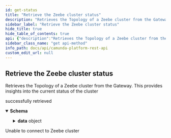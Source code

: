 ```yaml
---
id: get-status
title: "Retrieve the Zeebe cluster status"
description: "Retrieves the Topology of a Zeebe cluster from the Gateway. This provides insights into the current status of the cluster"
sidebar_label: "Retrieve the Zeebe cluster status"
hide_title: true
hide_table_of_contents: true
api: {"description":"Retrieves the Topology of a Zeebe cluster from the Gateway. This provides insights into the current status of the cluster","operationId":"getStatus","responses":{"200":{"description":"successfully retrieved","content":{"application/json":{"schema":{"title":"A response to GET /status","description":"A response to GET /status","type":"object","properties":{"data":{"title":"A topology for a Zeebe cluster","description":"A topology for a Zeebe cluster","type":"object","properties":{"clusterSize":{"type":"integer","format":"int32","description":"The expected number of brokers (nodes) in the cluster"},"partitionsCount":{"type":"integer","format":"int32","description":"The number of partitions spread across the cluster"},"replicationFactor":{"type":"integer","format":"int32","description":"The number of replicas that should exist of each partition."},"gatewayVersion":{"type":"string","description":"The version of the gateway's software"},"brokers":{"type":"array","items":{"type":"object","properties":{"address":{"type":"string","description":"The address of the broker (host:port)"},"host":{"type":"string","description":"The hostname of the broker"},"port":{"type":"integer","format":"int32","description":"The port at which the broker can be contacted"},"version":{"type":"string","description":"The version of the broker's software"},"partitions":{"type":"array","items":{"type":"object","properties":{"partitionId":{"type":"integer","format":"int32","description":"The unique (within a cluster) ID of the partition"},"role":{"type":"string","enum":["LEADER","FOLLOWER","INACTIVE"],"description":"The RAFT role of the broker for the partition"},"leader":{"type":"boolean","description":"Whether the broker is leader for the partition, or not"},"health":{"type":"string","enum":["HEALTHY","UNHEALTHY","DEAD"],"description":"The health of the partition on the broker"}}},"description":"The list of partitions managed or replicated on this broker"},"nodeId":{"type":"integer","format":"int32","description":"The unique (within the cluster) ID for the broker"}}},"description":"The list of brokers that are part of the cluster"}}},"error":{"type":"string"}}}}}},"503":{"description":"Unable to connect to Zeebe cluster"}},"method":"get","path":"/status","info":{"title":"Camunda Platform REST API","description":"REST API to interact with Camunda Platform 8.\n\n:::caution\n\nThis API is not yet stable - we may break backward compatibility in newer releases of `v0`.\n\n:::","version":"0.0.1"},"postman":{"name":"Retrieve the Zeebe cluster status","description":{"content":"Retrieves the Topology of a Zeebe cluster from the Gateway. This provides insights into the current status of the cluster","type":"text/plain"},"url":{"path":["status"],"host":["{{baseUrl}}"],"query":[],"variable":[]},"header":[{"key":"Accept","value":"application/json"}],"method":"GET"}}
sidebar_class_name: "get api-method"
info_path: docs/api/camunda-platform-rest-api
custom_edit_url: null
---
```



## Retrieve the Zeebe cluster status



Retrieves the Topology of a Zeebe cluster from the Gateway. This provides insights into the current status of the cluster

<div><ApiTabs><TabItem label={"200"} value={"200"}><div>

successfully retrieved

</div><div><MimeTabs schemaType={"response"}><TabItem label={"application/json"} value={"application/json"}><SchemaTabs><TabItem label={"Schema"} value={"Schema"}><details style={{}} data-collapsed={false} open={true}><summary style={{"textAlign":"left"}}><strong>Schema</strong></summary><div style={{"textAlign":"left","marginLeft":"1rem"}}></div><ul style={{"marginLeft":"1rem"}}><SchemaItem collapsible={true} className={"schemaItem"}><details style={{}}><summary style={{}}><strong>data</strong><span style={{"opacity":"0.6"}}> object</span></summary><div style={{"marginLeft":"1rem"}}><div style={{"marginTop":".5rem","marginBottom":".5rem"}}>

A topology for a Zeebe cluster

</div><SchemaItem collapsible={false} name={"clusterSize"} required={false} schemaName={"int32"} qualifierMessage={undefined} schema={{"type":"integer","format":"int32","description":"The expected number of brokers (nodes) in the cluster"}}></SchemaItem><SchemaItem collapsible={false} name={"partitionsCount"} required={false} schemaName={"int32"} qualifierMessage={undefined} schema={{"type":"integer","format":"int32","description":"The number of partitions spread across the cluster"}}></SchemaItem><SchemaItem collapsible={false} name={"replicationFactor"} required={false} schemaName={"int32"} qualifierMessage={undefined} schema={{"type":"integer","format":"int32","description":"The number of replicas that should exist of each partition."}}></SchemaItem><SchemaItem collapsible={false} name={"gatewayVersion"} required={false} schemaName={"string"} qualifierMessage={undefined} schema={{"type":"string","description":"The version of the gateway's software"}}></SchemaItem><SchemaItem collapsible={true} className={"schemaItem"}><details style={{}}><summary style={{}}><strong>brokers</strong><span style={{"opacity":"0.6"}}> object[]</span></summary><div style={{"marginLeft":"1rem"}}><div style={{"marginTop":".5rem","marginBottom":".5rem"}}>

The list of brokers that are part of the cluster

</div><li><div style={{"fontSize":"var(--ifm-code-font-size)","opacity":"0.6","marginLeft":"-.5rem","paddingBottom":".5rem"}}>Array [</div></li><SchemaItem collapsible={false} name={"address"} required={false} schemaName={"string"} qualifierMessage={undefined} schema={{"type":"string","description":"The address of the broker (host:port)"}}></SchemaItem><SchemaItem collapsible={false} name={"host"} required={false} schemaName={"string"} qualifierMessage={undefined} schema={{"type":"string","description":"The hostname of the broker"}}></SchemaItem><SchemaItem collapsible={false} name={"port"} required={false} schemaName={"int32"} qualifierMessage={undefined} schema={{"type":"integer","format":"int32","description":"The port at which the broker can be contacted"}}></SchemaItem><SchemaItem collapsible={false} name={"version"} required={false} schemaName={"string"} qualifierMessage={undefined} schema={{"type":"string","description":"The version of the broker's software"}}></SchemaItem><SchemaItem collapsible={true} className={"schemaItem"}><details style={{}}><summary style={{}}><strong>partitions</strong><span style={{"opacity":"0.6"}}> object[]</span></summary><div style={{"marginLeft":"1rem"}}><div style={{"marginTop":".5rem","marginBottom":".5rem"}}>

The list of partitions managed or replicated on this broker

</div><li><div style={{"fontSize":"var(--ifm-code-font-size)","opacity":"0.6","marginLeft":"-.5rem","paddingBottom":".5rem"}}>Array [</div></li><SchemaItem collapsible={false} name={"partitionId"} required={false} schemaName={"int32"} qualifierMessage={undefined} schema={{"type":"integer","format":"int32","description":"The unique (within a cluster) ID of the partition"}}></SchemaItem><SchemaItem collapsible={false} name={"role"} required={false} schemaName={"string"} qualifierMessage={"**Possible values:** [`LEADER`, `FOLLOWER`, `INACTIVE`]"} schema={{"type":"string","enum":["LEADER","FOLLOWER","INACTIVE"],"description":"The RAFT role of the broker for the partition"}}></SchemaItem><SchemaItem collapsible={false} name={"leader"} required={false} schemaName={"boolean"} qualifierMessage={undefined} schema={{"type":"boolean","description":"Whether the broker is leader for the partition, or not"}}></SchemaItem><SchemaItem collapsible={false} name={"health"} required={false} schemaName={"string"} qualifierMessage={"**Possible values:** [`HEALTHY`, `UNHEALTHY`, `DEAD`]"} schema={{"type":"string","enum":["HEALTHY","UNHEALTHY","DEAD"],"description":"The health of the partition on the broker"}}></SchemaItem><li><div style={{"fontSize":"var(--ifm-code-font-size)","opacity":"0.6","marginLeft":"-.5rem"}}>]</div></li></div></details></SchemaItem><SchemaItem collapsible={false} name={"nodeId"} required={false} schemaName={"int32"} qualifierMessage={undefined} schema={{"type":"integer","format":"int32","description":"The unique (within the cluster) ID for the broker"}}></SchemaItem><li><div style={{"fontSize":"var(--ifm-code-font-size)","opacity":"0.6","marginLeft":"-.5rem"}}>]</div></li></div></details></SchemaItem></div></details></SchemaItem><SchemaItem collapsible={false} name={"error"} required={false} schemaName={"string"} qualifierMessage={undefined} schema={{"type":"string"}}></SchemaItem></ul></details></TabItem><TabItem label={"Example (from schema)"} value={"Example (from schema)"}><ResponseSamples responseExample={"{\n  \"data\": {\n    \"clusterSize\": 0,\n    \"partitionsCount\": 0,\n    \"replicationFactor\": 0,\n    \"gatewayVersion\": \"string\",\n    \"brokers\": [\n      {\n        \"address\": \"string\",\n        \"host\": \"string\",\n        \"port\": 0,\n        \"version\": \"string\",\n        \"partitions\": [\n          {\n            \"partitionId\": 0,\n            \"role\": \"LEADER\",\n            \"leader\": true,\n            \"health\": \"HEALTHY\"\n          }\n        ],\n        \"nodeId\": 0\n      }\n    ]\n  },\n  \"error\": \"string\"\n}"} language={"json"}></ResponseSamples></TabItem></SchemaTabs></TabItem></MimeTabs></div></TabItem><TabItem label={"503"} value={"503"}><div>

Unable to connect to Zeebe cluster

</div><div></div></TabItem></ApiTabs></div>
      